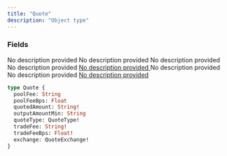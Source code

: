 ```yaml
---
title: "Quote"
description: "Object type"
---
```


### Fields

<ResponseField name="poolFee" type="String">
  No description provided
</ResponseField>

<ResponseField name="poolFeeBps" type="Float">
  No description provided
</ResponseField>

<ResponseField name="quotedAmount" type="String!" required>
  No description provided
</ResponseField>

<ResponseField name="outputAmountMin" type="String">
  No description provided
</ResponseField>

<a href="/api-reference/types/quotetype">
  <ResponseField name="quoteType" type="QuoteType!" required>
    No description provided
  </ResponseField>
</a>

<ResponseField name="tradeFee" type="String!" required>
  No description provided
</ResponseField>

<ResponseField name="tradeFeeBps" type="Float!" required>
  No description provided
</ResponseField>

<a href="/api-reference/types/quoteexchange">
  <ResponseField name="exchange" type="QuoteExchange!" required>
    No description provided
  </ResponseField>
</a>


```graphql Quote
type Quote {
  poolFee: String
  poolFeeBps: Float
  quotedAmount: String!
  outputAmountMin: String
  quoteType: QuoteType!
  tradeFee: String!
  tradeFeeBps: Float!
  exchange: QuoteExchange!
}
```
